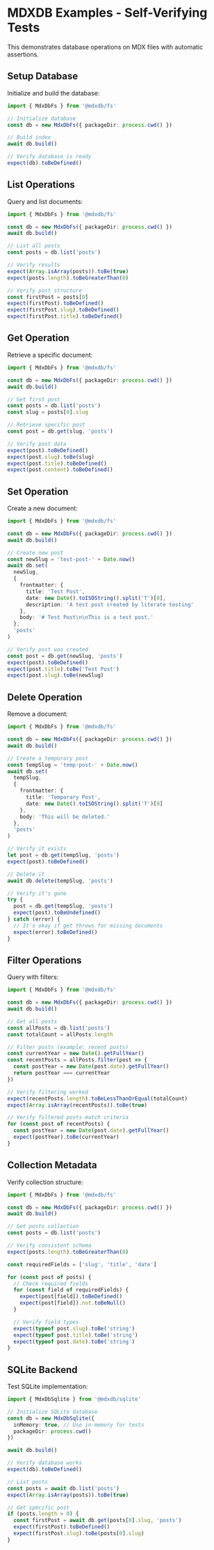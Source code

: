 # MDXDB Examples - Self-Verifying Tests

This demonstrates database operations on MDX files with automatic assertions.

## Setup Database

Initialize and build the database:

```ts assert
import { MdxDbFs } from '@mdxdb/fs'

// Initialize database
const db = new MdxDbFs({ packageDir: process.cwd() })

// Build index
await db.build()

// Verify database is ready
expect(db).toBeDefined()
```

## List Operations

Query and list documents:

```ts assert
import { MdxDbFs } from '@mdxdb/fs'

const db = new MdxDbFs({ packageDir: process.cwd() })
await db.build()

// List all posts
const posts = db.list('posts')

// Verify results
expect(Array.isArray(posts)).toBe(true)
expect(posts.length).toBeGreaterThan(0)

// Verify post structure
const firstPost = posts[0]
expect(firstPost).toBeDefined()
expect(firstPost.slug).toBeDefined()
expect(firstPost.title).toBeDefined()
```

## Get Operation

Retrieve a specific document:

```ts assert
import { MdxDbFs } from '@mdxdb/fs'

const db = new MdxDbFs({ packageDir: process.cwd() })
await db.build()

// Get first post
const posts = db.list('posts')
const slug = posts[0].slug

// Retrieve specific post
const post = db.get(slug, 'posts')

// Verify post data
expect(post).toBeDefined()
expect(post.slug).toBe(slug)
expect(post.title).toBeDefined()
expect(post.content).toBeDefined()
```

## Set Operation

Create a new document:

```ts assert
import { MdxDbFs } from '@mdxdb/fs'

const db = new MdxDbFs({ packageDir: process.cwd() })
await db.build()

// Create new post
const newSlug = 'test-post-' + Date.now()
await db.set(
  newSlug,
  {
    frontmatter: {
      title: 'Test Post',
      date: new Date().toISOString().split('T')[0],
      description: 'A test post created by literate testing'
    },
    body: '# Test Post\n\nThis is a test post.'
  },
  'posts'
)

// Verify post was created
const post = db.get(newSlug, 'posts')
expect(post).toBeDefined()
expect(post.title).toBe('Test Post')
expect(post.slug).toBe(newSlug)
```

## Delete Operation

Remove a document:

```ts assert
import { MdxDbFs } from '@mdxdb/fs'

const db = new MdxDbFs({ packageDir: process.cwd() })
await db.build()

// Create a temporary post
const tempSlug = 'temp-post-' + Date.now()
await db.set(
  tempSlug,
  {
    frontmatter: {
      title: 'Temporary Post',
      date: new Date().toISOString().split('T')[0]
    },
    body: 'This will be deleted.'
  },
  'posts'
)

// Verify it exists
let post = db.get(tempSlug, 'posts')
expect(post).toBeDefined()

// Delete it
await db.delete(tempSlug, 'posts')

// Verify it's gone
try {
  post = db.get(tempSlug, 'posts')
  expect(post).toBeUndefined()
} catch (error) {
  // It's okay if get throws for missing documents
  expect(error).toBeDefined()
}
```

## Filter Operations

Query with filters:

```ts assert
import { MdxDbFs } from '@mdxdb/fs'

const db = new MdxDbFs({ packageDir: process.cwd() })
await db.build()

// Get all posts
const allPosts = db.list('posts')
const totalCount = allPosts.length

// Filter posts (example: recent posts)
const currentYear = new Date().getFullYear()
const recentPosts = allPosts.filter(post => {
  const postYear = new Date(post.date).getFullYear()
  return postYear === currentYear
})

// Verify filtering worked
expect(recentPosts.length).toBeLessThanOrEqual(totalCount)
expect(Array.isArray(recentPosts)).toBe(true)

// Verify filtered posts match criteria
for (const post of recentPosts) {
  const postYear = new Date(post.date).getFullYear()
  expect(postYear).toBe(currentYear)
}
```

## Collection Metadata

Verify collection structure:

```ts assert
import { MdxDbFs } from '@mdxdb/fs'

const db = new MdxDbFs({ packageDir: process.cwd() })
await db.build()

// Get posts collection
const posts = db.list('posts')

// Verify consistent schema
expect(posts.length).toBeGreaterThan(0)

const requiredFields = ['slug', 'title', 'date']

for (const post of posts) {
  // Check required fields
  for (const field of requiredFields) {
    expect(post[field]).toBeDefined()
    expect(post[field]).not.toBeNull()
  }

  // Verify field types
  expect(typeof post.slug).toBe('string')
  expect(typeof post.title).toBe('string')
  expect(typeof post.date).toBe('string')
}
```

## SQLite Backend

Test SQLite implementation:

```ts assert
import { MdxDbSqlite } from '@mdxdb/sqlite'

// Initialize SQLite database
const db = new MdxDbSqlite({
  inMemory: true, // Use in-memory for tests
  packageDir: process.cwd()
})

await db.build()

// Verify database works
expect(db).toBeDefined()

// List posts
const posts = await db.list('posts')
expect(Array.isArray(posts)).toBe(true)

// Get specific post
if (posts.length > 0) {
  const firstPost = await db.get(posts[0].slug, 'posts')
  expect(firstPost).toBeDefined()
  expect(firstPost.slug).toBe(posts[0].slug)
}
```
